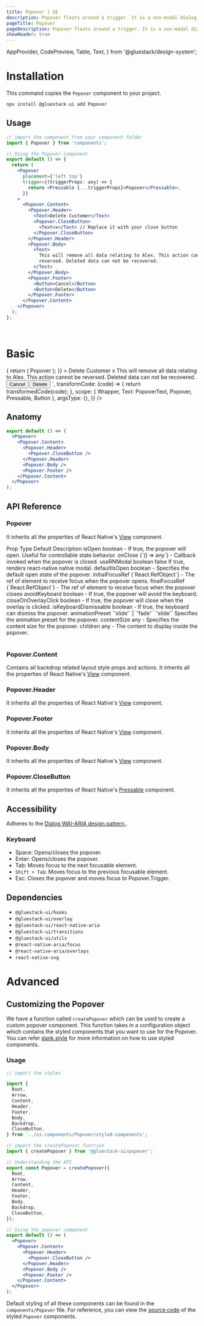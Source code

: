 ```yaml
---
title: Popover | UI
description: Popover floats around a trigger. It is a non-modal dialog used to provide contextual information to the user. It should be paired with a pressable trigger element.
pageTitle: Popover
pageDescription: Popover floats around a trigger. It is a non-modal dialog used to provide contextual information to the user. It should be paired with a pressable trigger element.
showHeader: true
---
```



<Meta title="components/Popover" />

  AppProvider,
  CodePreview,
  Table,
  Text,
} from '@gluestack/design-system';



# Installation

This command copies the `Popover` component to your project.

```jsx
npx install @gluestack-ui add Popover
```

## Usage

```jsx
// import the component from your component folder
import { Popover } from 'components';

// Using the Popover component
export default () => {
  return (
    <Popover
      placement={'left top'}
      trigger={(triggerProps: any) => {
        return <Pressable {...triggerProps}>Popover</Pressable>;
      }}
    >
      <Popover.Content>
        <Popover.Header>
          <Text>Delete Customer</Text>
          <Popover.CloseButton>
            <Text>x</Text> // Replace it with your close button
          </Popover.CloseButton>
        </Popover.Header>
        <Popover.Body>
          <Text>
            This will remove all data relating to Alex. This action cannot be
            reversed. Deleted data can not be recovered.
          </Text>
        </Popover.Body>
        <Popover.Footer>
          <Button>Cancel</Button>
          <Button>Delete</Button>
        </Popover.Footer>
      </Popover.Content>
    </Popover>
  );
};
```

<br />

# Basic

<AppProvider>
  <CodePreview
    showComponentRenderer={true}
    showArgsController={false}
    metaData={{
      code: ` 
<Popover
  placement={'top'}
  trigger={(triggerProps) => {
    return (
      <Pressable
        bgColor={'$red500'}
        borderRadius={'$md'}
        {...triggerProps}
      >
        <Text color={'white'} padding="$3">
          Popover
        </Text>
      </Pressable>
    );
  }}
>
  <Popover.Content>
    <Popover.Header>
      <Text>Delete Customer</Text>
      <Popover.CloseButton>
              <Text>x</Text>
            </Popover.CloseButton>
    </Popover.Header>
    <Popover.Body>
      <Text>
        This will remove all data relating to Alex. This action cannot be
        reversed. Deleted data can not be recovered.
      </Text>
    </Popover.Body>
    <Popover.Footer>
      <Button variant="outline" mr={'$2'}>
        <Button.Text>Cancel</Button.Text>
      </Button>
      <Button>
        <Button.Text>Delete</Button.Text>
      </Button>
    </Popover.Footer>
  </Popover.Content>
</Popover>
`,
      transformCode: (code) => {
        return transformedCode(code);
      },
      scope: { Wrapper, Text: PopoverText, Popover, Pressable, Button },
      argsType: {},
    }}
  />
</AppProvider>

<br />

## Anatomy

```jsx
export default () => (
  <Popover>
    <Popover.Content>
      <Popover.Header>
        <Popover.CloseButton />
      </Popover.Header>
      <Popover.Body />
      <Popover.Footer />
    </Popover.Content>
  </Popover>
);
```

## API Reference

### Popover

It inherits all the properties of React Native's [View](https://reactnative.dev/docs/view#props) component.

<AppProvider>
  <Table>
    <Table.THead>
      <Table.TR>
        <Table.TH>
          <Text>Prop</Text>
        </Table.TH>
        <Table.TH>
          <Text>Type</Text>
        </Table.TH>
        <Table.TH>
          <Text>Default</Text>
        </Table.TH>
        <Table.TH>
          <Text>Description</Text>
        </Table.TH>
      </Table.TR>
    </Table.THead>
    <Table.TBody>
      <Table.TR>
        <Table.TD>
          <Text>isOpen</Text>
        </Table.TD>
        <Table.TD>
          <Text>boolean</Text>
        </Table.TD>
        <Table.TD>
          <Text>-</Text>
        </Table.TD>
        <Table.TD>
          <Text>
            If true, the popover will open. Useful for controllable state
            behavior.
          </Text>
        </Table.TD>
      </Table.TR>
      <Table.TR>
        <Table.TD>
          <Text>onClose</Text>
        </Table.TD>
        <Table.TD>
          <Text>{`() => any`}</Text>
        </Table.TD>
        <Table.TD>
          <Text>-</Text>
        </Table.TD>
        <Table.TD>
          <Text>Callback invoked when the popover is closed.</Text>
        </Table.TD>
      </Table.TR>
      <Table.TR>
        <Table.TD>
          <Text>useRNModal</Text>
        </Table.TD>
        <Table.TD>
          <Text>boolean</Text>
        </Table.TD>
        <Table.TD>
          <Text>false</Text>
        </Table.TD>
        <Table.TD>
          <Text>If true, renders react-native native modal.</Text>
        </Table.TD>
      </Table.TR>
      <Table.TR>
        <Table.TD>
          <Text>defaultIsOpen</Text>
        </Table.TD>
        <Table.TD>
          <Text>boolean</Text>
        </Table.TD>
        <Table.TD>
          <Text>-</Text>
        </Table.TD>
        <Table.TD>
          <Text>Specifies the default open state of the popover.</Text>
        </Table.TD>
      </Table.TR>
      <Table.TR>
        <Table.TD>
          <Text>initialFocusRef</Text>
        </Table.TD>
        <Table.TD>
          <Text>{`React.RefObject<any>`}</Text>
        </Table.TD>
        <Table.TD>
          <Text>-</Text>
        </Table.TD>
        <Table.TD>
          <Text>
            The ref of element to receive focus when the popover opens.
          </Text>
        </Table.TD>
      </Table.TR>
      <Table.TR>
        <Table.TD>
          <Text>finalFocusRef</Text>
        </Table.TD>
        <Table.TD>
          <Text>{`React.RefObject<any>`}</Text>
        </Table.TD>
        <Table.TD>
          <Text>-</Text>
        </Table.TD>
        <Table.TD>
          <Text>
            The ref of element to receive focus when the popover closes
          </Text>
        </Table.TD>
      </Table.TR>
      <Table.TR>
        <Table.TD>
          <Text>avoidKeyboard</Text>
        </Table.TD>
        <Table.TD>
          <Text>boolean</Text>
        </Table.TD>
        <Table.TD>
          <Text>-</Text>
        </Table.TD>
        <Table.TD>
          <Text>If true, the popover will avoid the keyboard.</Text>
        </Table.TD>
      </Table.TR>
      <Table.TR>
        <Table.TD>
          <Text>closeOnOverlayClick</Text>
        </Table.TD>
        <Table.TD>
          <Text>boolean</Text>
        </Table.TD>
        <Table.TD>
          <Text>-</Text>
        </Table.TD>
        <Table.TD>
          <Text>
            If true, the popover will close when the overlay is clicked.
          </Text>
        </Table.TD>
      </Table.TR>
      <Table.TR>
        <Table.TD>
          <Text>isKeyboardDismissable</Text>
        </Table.TD>
        <Table.TD>
          <Text>boolean</Text>
        </Table.TD>
        <Table.TD>
          <Text>-</Text>
        </Table.TD>
        <Table.TD>
          <Text>If true, the keyboard can dismiss the popover.</Text>
        </Table.TD>
      </Table.TR>
      <Table.TR>
        <Table.TD>
          <Text>animationPreset</Text>
        </Table.TD>
        <Table.TD>
          <Text>`'slide'` &#124; `'fade'`</Text>
        </Table.TD>
        <Table.TD>
          <Text>`'slide'`</Text>
        </Table.TD>
        <Table.TD>
          <Text>Specifies the animation preset for the popover.</Text>
        </Table.TD>
      </Table.TR>
      <Table.TR>
        <Table.TD>
          <Text>contentSize</Text>
        </Table.TD>
        <Table.TD>
          <Text>any</Text>
        </Table.TD>
        <Table.TD>
          <Text>-</Text>
        </Table.TD>
        <Table.TD>
          <Text>Specifies the content size for the popover.</Text>
        </Table.TD>
      </Table.TR>
      <Table.TR>
        <Table.TD>
          <Text>children</Text>
        </Table.TD>
        <Table.TD>
          <Text>any</Text>
        </Table.TD>
        <Table.TD>
          <Text>-</Text>
        </Table.TD>
        <Table.TD>
          <Text>The content to display inside the popover.</Text>
        </Table.TD>
      </Table.TR>
    </Table.TBody>
  </Table>
</AppProvider>

### Popover.Content

Contains all backdrop related layout style props and actions.
It inherits all the properties of React Native's [View](https://reactnative.dev/docs/view#props) component.

### Popover.Header

It inherits all the properties of React Native's [View](https://reactnative.dev/docs/view#props) component.

### Popover.Footer

It inherits all the properties of React Native's [View](https://reactnative.dev/docs/view#props) component.

### Popover.Body

It inherits all the properties of React Native's [View](https://reactnative.dev/docs/view#props) component.

### Popover.CloseButton

It inherits all the properties of React Native's [Pressable](https://reactnative.dev/docs/pressable#props) component.

## Accessibility

Adheres to the [Dialog WAI-ARIA design pattern.]('https://www.w3.org/WAI/ARIA/apg/#dialog_modal').

### Keyboard

- Space: Opens/closes the popover.
- Enter: Opens/closes the popover.
- Tab: Moves focus to the next focusable element.
- `Shift + Tab`: Moves focus to the previous focusable element.
- Esc: Closes the popover and moves focus to Popover.Trigger.

## Dependencies

- `@gluestack-ui/hooks`
- `@gluestack-ui/overlay`
- `@gluestack-ui/react-native-aria`
- `@gluestack-ui/transitions`
- `@gluestack-ui/utils`
- `@react-native-aria/focus`
- `@react-native-aria/overlays`
- `react-native-svg`

# Advanced

## Customizing the Popover

We have a function called `createPopover` which can be used to create a custom popover component. This function takes in a configuration object which contains the styled components that you want to use for the Popover. You can refer [dank.style](https://dank.style/) for more information on how to use styled components.

### Usage

```jsx
// import the styles

import {
  Root,
  Arrow,
  Content,
  Header,
  Footer,
  Body,
  Backdrop,
  CloseButton,
} from '../ui-components/Popover/styled-components';

// import the createPopover function
import { createPopover } from '@gluestack-ui/popover';

// Understanding the API
export const Popover = createPopover({
  Root,
  Arrow,
  Content,
  Header,
  Footer,
  Body,
  Backdrop,
  CloseButton,
});

// Using the popover component
export default () => (
  <Popover>
    <Popover.Content>
      <Popover.Header>
        <Popover.CloseButton />
      </Popover.Header>
      <Popover.Body />
      <Popover.Footer />
    </Popover.Content>
  </Popover>
);
```

Default styling of all these components can be found in the `components/Popover` file. For reference, you can view the [source code](https://github.com/gluestack/gluestack-ui/blob/development/example/storybook/src/ui-components/Popover/index.tsx) of the styled `Popover` components.
